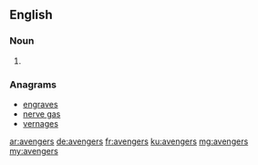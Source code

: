 ==English==

===Noun===
{{head|en|plural}}

# {{plural of|avenger|lang=en}}

===Anagrams===
* [[engraves#English|engraves]]
* [[nerve gas#English|nerve gas]]
* [[vernages#English|vernages]]

[[ar:avengers]]
[[de:avengers]]
[[fr:avengers]]
[[ku:avengers]]
[[mg:avengers]]
[[my:avengers]]